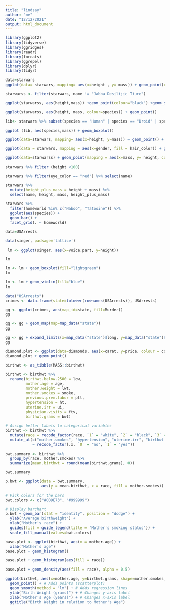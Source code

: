 ```yaml
---
title: "lindsay"
author: "me"
date: "12/12/2021"
output: html_document
---
```


```r
library(ggplot2)
library(tidyverse)
library(ggridges)
library(readr)
library(forcats)
library(ggrepel)
library(dplyr)
library(tidyr)


```

```r
data=starwars
ggplot(data= starwars, mapping= aes(x=height , y= mass)) + geom_point(colour= "blue")

```
```r
starwarss <- filter(starwars, name != "Jabba Desilijic Tiure")
```

```r
ggplot(starwarss, aes(height,mass)) +geom_point(colour="black") +geom_smooth(method=lm, se= FALSE)
```

```r
ggplot(starwarss, aes(height, mass, colour=species)) + geom_point()
```



```r
lib<- starwars %>% subset(species == "Human" | species == "Droid" | species == "Ewok") 
```

```r
ggplot (lib, aes(species,mass)) + geom_boxplot()
```
```r
ggplot(data=starwars, mapping= aes(x=height, y=mass)) + geom_point() + facet_wrap(~eye_color)
```
```r
ggplot(data = starwars, mapping = aes(x=gender, fill = hair_color)) + geom_bar()
```
```r
ggplot(data=starwarss) + geom_point(mapping = aes(x=mass, y= height, colour= gender), alpha= 0.7, shape= 17 , size =4) + coord_cartesian(xlim=c(0,180))
```
```r
starwars %>% filter (height <100)
```

```r
starwars %>% filter(eye_color == "red") %>% select(name)
```

```r
starwars %>%
  mutate(height_plus_mass = height + mass) %>%
  select(name, height, mass, height_plus_mass)
```
```r
starwars %>%
  filter(homeworld %in% c("Naboo", "Tatooine")) %>%
  ggplot(aes(species)) +
  geom_bar() +
  facet_grid(. ~ homeworld)
```
 
```r
data=USArrests
```


```r
data(singer, package='lattice')
```

```r
 lm <- ggplot(singer, aes(x=voice.part, y=height))

lm
```
```r
lm <- lm + geom_boxplot(fill="lightgreen")
lm
```
```r
lm <- lm + geom_violin(fill="blue")
lm
```
```r
data("USArrests")
crimes <- data.frame(state=tolower(rownames(USArrests)), USArrests)
```

```r
gg <- ggplot(crimes, aes(map_id=state, fill=Murder))
gg
```

```r
gg <- gg + geom_map(map=map_data("state"))
gg
```
```r
gg <- gg + expand_limits(x=map_data("state")$long, y=map_data("state")$lat)
gg
```

```r
diamond.plot <- ggplot(data=diamonds, aes(x=carat, y=price, colour = color))
diamond.plot + geom_point()
```
```r
birthwt <- as_tibble(MASS::birthwt)

birthwt <- birthwt %>%
  rename(birthwt.below.2500 = low, 
         mother.age = age,
         mother.weight = lwt,
         mother.smokes = smoke,
         previous.prem.labor = ptl,
         hypertension = ht,
         uterine.irr = ui,
         physician.visits = ftv,
         birthwt.grams = bwt)

# Assign better labels to categorical variables
birthwt <- birthwt %>%
  mutate(race = recode_factor(race, `1` = "white", `2` = "black", `3` = "other")) %>%
  mutate_at(c("mother.smokes", "hypertension", "uterine.irr", "birthwt.below.2500"),
            ~ recode_factor(.x, `0` = "no", `1` = "yes"))
```

```r
bwt.summary <- birthwt %>%
  group_by(race, mother.smokes) %>%
  summarize(mean.birthwt = round(mean(birthwt.grams), 0))

bwt.summary
```
```r
p.bwt <- ggplot(data = bwt.summary, 
                aes(y = mean.birthwt, x = race, fill = mother.smokes))

# Pick colors for the bars
bwt.colors <- c("#009E73", "#999999")

# Display barchart
p.bwt + geom_bar(stat = "identity", position = "dodge") +
  ylab("Average birthweight") + 
  xlab("Mother's race") +
  guides(fill = guide_legend(title = "Mother's smoking status")) + 
  scale_fill_manual(values=bwt.colors)

```
```r
base.plot <- ggplot(birthwt, aes(x = mother.age)) +
  xlab("Mother's age") 
base.plot + geom_histogram()
```
```r
base.plot + geom_histogram(aes(fill = race))

```
```r
base.plot + geom_density(aes(fill = race), alpha = 0.5)

```
```r
ggplot(birthwt, aes(x=mother.age, y=birthwt.grams, shape=mother.smokes, color=mother.smokes)) + 
  geom_point() + # Adds points (scatterplot)
  geom_smooth(method = "lm") + # Adds regression lines
  ylab("Birth Weight (grams)") + # Changes y-axis label
  xlab("Mother's Age (years)") + # Changes x-axis label
  ggtitle("Birth Weight in relation to Mother's Age")
```